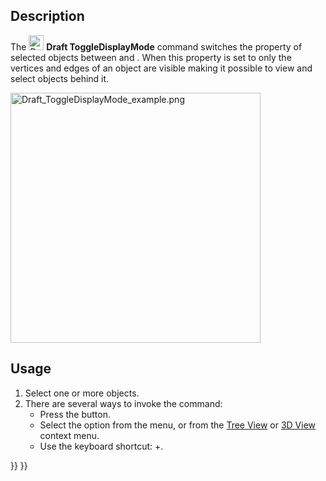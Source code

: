 <languages/>

{{Docnav
|[[Draft_AddConstruction|AddConstruction]]
|[[Draft_WorkingPlaneProxy|WorkingPlaneProxy]]
|[[Draft_Workbench|Draft]]
|IconL=Draft_AddConstruction.svg
|IconR=Draft_WorkingPlaneProxy.svg
|IconC=Workbench_Draft.svg
}}

<div class="mw-translate-fuzzy">
{{GuiCommand/tr
|Name=Draft ToggleDisplayMode
|Name/tr=Ekran modunu değiştir
|MenuLocation=Draft → Utilities → Toggle display mode
|Workbenches=[[Draft_Workbench/tr|Draft]], [[Arch_Workbench/tr|Arch]]
|Shortcut=Shift + Space
}}
</div>

==Description== 

The [[Image:Draft_ToggleDisplayMode.svg|24px]] '''Draft ToggleDisplayMode''' command switches the {{PropertyView|Display Mode}} property of selected objects between {{Value|Flat Lines}} and {{Value|Wireframe}}. When this property is set to {{Value|Wireframe}} only the vertices and edges of an object are visible making it possible to view and select objects behind it.

[[Image:Draft_ToggleDisplayMode_example.png|400px]]
{{Caption|On the left the larger cube obstructs the cube behind it. On the right the Display Mode of the larger cube is set to Wireframe making it possible to select a face belonging to the smaller cube.}}

==Usage== 

# Select one or more objects.
# There are several ways to invoke the command:
#* Press the {{Button|[[Image:Draft_ToggleDisplayMode.svg|16px]] [[Draft_ToggleDisplayMode|Toggle Wireframe]]}} button.
#* Select the {{MenuCommand|Utilities → [[Image:Draft_ToggleDisplayMode.svg|16px]] Toggle Wireframe}} option from the menu, or from the [[Tree_View|Tree View]] or [[3D_View|3D View]] context menu.
#* Use the keyboard shortcut: {{KEY|Shift}}+{{KEY|Space}}.


{{Docnav
|[[Draft_AddConstruction|AddConstruction]]
|[[Draft_WorkingPlaneProxy|WorkingPlaneProxy]]
|[[Draft_Workbench|Draft]]
|IconL=Draft_AddConstruction.svg
|IconR=Draft_WorkingPlaneProxy.svg
|IconC=Workbench_Draft.svg
}}

{{Draft Tools navi{{#translation:}}}}
{{Userdocnavi{{#translation:}}}}